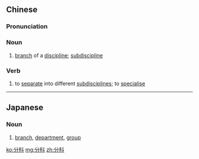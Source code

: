 ==Chinese==
{{zh-forms}}

===Pronunciation===
{{zh-pron
|m=fēnkē,er=y
|c=fan1 fo1
|cat=n,v
}}

===Noun===
{{zh-noun}}

# [[branch]] of a [[discipline]]; [[subdiscipline]]

===Verb===
{{zh-verb}}

# to [[separate]] into different [[subdiscipline]]s; to [[specialise]]

----

==Japanese==
{{ja-kanjitab|ぶん|か|yomi=o}}

===Noun===
{{ja-noun|ぶんか}}

# [[branch]], [[department]], [[group]]

[[ko:分科]]
[[mg:分科]]
[[zh:分科]]